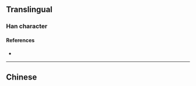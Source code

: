 {{also|櫛}}
{{character info/new}}
==Translingual==

===Han character===
{{Han char|rn=75|rad=木|as=05|sn=9|four=|canj=DTSL|ids=⿰木节}}

====References====
* {{Han ref|kx=0521.121|hdz=21178.040|uh=6809|ud=26633}}

----

==Chinese==
{{zh-see|櫛}}